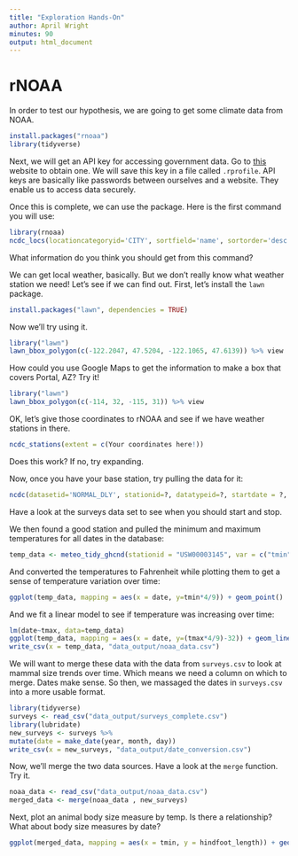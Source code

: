```yaml
---
title: "Exploration Hands-On"
author: April Wright
minutes: 90
output: html_document
---
```


# rNOAA

In order to test our hypothesis, we are going to get some climate data from NOAA.

```r

install.packages("rnoaa")
library(tidyverse)

```

Next, we will get an API key for accessing government data. Go to [this](https://www.ncdc.noaa.gov/cdo-web/token) website to obtain one. We will save this key in a file called `.rprofile`.
API keys are basically like passwords between ourselves and a website. They enable us to access data securely.

Once this is complete, we can use the package. Here is the first command you will use:

```r
library(rnoaa)
ncdc_locs(locationcategoryid='CITY', sortfield='name', sortorder='desc', token = "FWsjDoEyQILqGajMQXdKhGusHDNZSpfR")
```


What information do you think you should get from this command? 

We can get local weather, basically. But we don't really know what weather station we need! Let's see if we can find out. First, let's install the `lawn` package. 

```r

install.packages("lawn", dependencies = TRUE)
```

Now we'll try using it.

```r

library("lawn")
lawn_bbox_polygon(c(-122.2047, 47.5204, -122.1065, 47.6139)) %>% view
```

How could you use Google Maps to get the information to make a box that covers Portal, AZ? Try it!


```r

library("lawn")
lawn_bbox_polygon(c(-114, 32, -115, 31)) %>% view
```

OK, let's give those coordinates to rNOAA and see if we have weather stations in there.

```r
ncdc_stations(extent = c(Your coordinates here!))
```

Does this work? If no, try expanding.

Now, once you have your base station, try pulling the data for it:

```r
ncdc(datasetid='NORMAL_DLY', stationid=?, datatypeid=?, startdate = ?, enddate = ?)

```

Have a look at the surveys data set to see when you should start and stop.

We then found a good station and pulled the minimum and maximum temperatures for all dates in the database:

```r

temp_data <- meteo_tidy_ghcnd(stationid = "USW00003145", var = c("tmin", "tmax"))

```

And converted the temperatures to Fahrenheit while plotting them to get a sense of temperature variation over time: 

```r

ggplot(temp_data, mapping = aes(x = date, y=tmin*4/9)) + geom_point() 
```


And we fit a linear model to see if temperature was increasing over time:

```r

lm(date~tmax, data=temp_data)
ggplot(temp_data, mapping = aes(x = date, y=(tmax*4/9)-32)) + geom_line() + geom_smooth(method='lm')
write_csv(x = temp_data, "data_output/noaa_data.csv")
```

We will want to merge these data with the data from `surveys.csv` to look at mammal size trends over time. Which means we need a column on which to merge. Dates make sense. So then, we massaged the dates in `surveys.csv` into a more usable format.

```r
library(tidyverse)
surveys <- read_csv("data_output/surveys_complete.csv")
library(lubridate)
new_surveys <- surveys %>%
mutate(date = make_date(year, month, day))
write_csv(x = new_surveys, "data_output/date_conversion.csv")
```


Now, we'll merge the two data sources. Have a look at the `merge` function. Try it.

```r
noaa_data <- read_csv("data_output/noaa_data.csv")
merged_data <- merge(noaa_data , new_surveys)
```



Next, plot an animal body size measure by temp. Is there a relationship? What about body size measures by date?

```r
ggplot(merged_data, mapping = aes(x = tmin, y = hindfoot_length)) + geom_point(aes(alpha = 0.1, color = sex)) + facet_grid(cols  = vars(species_id)) + geom_smooth(aes(group=sex), method='lm')
```
